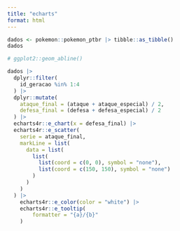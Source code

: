 ```yaml
---
title: "echarts"
format: html
---
```



```r
dados <- pokemon::pokemon_ptbr |> tibble::as_tibble()
dados

# ggplot2::geom_abline()
```


```r
dados |>
  dplyr::filter(
    id_geracao %in% 1:4
  ) |>
  dplyr::mutate(
    ataque_final = (ataque + ataque_especial) / 2,
    defesa_final = (defesa + defesa_especial) / 2
  ) |>
  echarts4r::e_chart(x = defesa_final) |>
  echarts4r::e_scatter(
    serie = ataque_final,
    markLine = list(
      data = list(
        list(
          list(coord = c(0, 0), symbol = "none"),
          list(coord = c(150, 150), symbol = "none")
        )
      )
    )
  ) |> 
    echarts4r::e_color(color = "white") |> 
    echarts4r::e_tooltip(
        formatter = "{a}/{b}"
    )
```